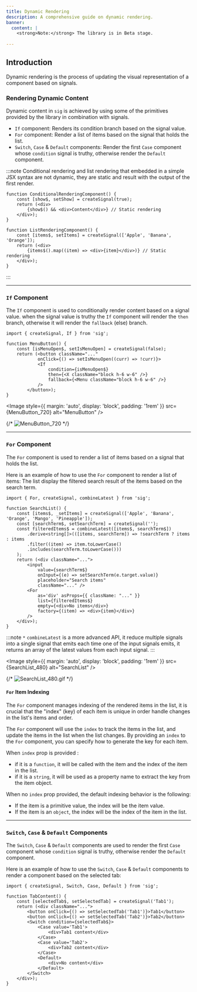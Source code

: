 ```yaml
---
title: Dynamic Rendering
description: A comprehensive guide on dynamic rendering.
banner:
  content: |
    <strong>Note:</strong> The library is in Beta stage.
    
---
```



## Introduction

Dynamic rendering is the process of updating the visual representation of a component based on signals. 


### Rendering Dynamic Content

Dynamic content in `sig` is achieved by using some of the primitives provided by the library in combination with signals. 

- `If` component: Renders its condition branch based on the signal value.
- `For` component: Render a list of items based on the signal that holds the list.
- `Switch`, `Case` & `Default` components: Render the first `Case` component whose `condition` signal is truthy, otherwise render the `Default` component.


:::note 
Conditional rendering and list rendering that embedded in a simple JSX syntax are not dynamic, they are static and result with the output of the first render.

```tsx {4} {11}
function ConditionalRenderingComponent() {
    const [show$, setShow] = createSignal(true);
    return (<div>
        {show$() && <div>Content</div>} // Static rendering
    </div>);
}

function ListRenderingComponent() {
    const [items$, setItems] = createSignal(['Apple', 'Banana', 'Orange']);
    return (<div>
        {items$().map((item) => <div>{item}</div>)} // Static rendering
    </div>);
}
```

:::


---

### `If` Component

The `If` component is used to conditionally render content based on a signal value. 
when the signal value is truthy the `If` component will render the `then` branch, otherwise it will render the `fallback` (else) branch.


```tsx
import { createSignal, If } from 'sig';

function MenuButton() {
    const [isMenuOpen$, setIsMenuOpen] = createSignal(false);
    return (<button className="..."
            onClick={() => setIsMenuOpen((curr) => !curr)}>
            <If
                condition={isMenuOpen$} 
                then={<X className="block h-6 w-6" />}
                fallback={<Menu className="block h-6 w-6" />}
            />
        </button>);
}
```


<Image
    style={{ margin: 'auto', display: 'block', padding: '1rem' }}
    src={MenuButton_720} alt="MenuButton" />


{/* ![MenuButton_720](../../../assets/MenuButton_720.gif) */}

---

### `For` Component

The `For` component is used to render a list of items based on a signal that holds the list.


Here is an example of how to use the `For` component to render a list of items:
The list display the filtered search result of the items based on the search term.


```tsx {17-22} {"*": 6-9}
import { For, createSignal, combineLatest } from 'sig';

function SearchList() {
    const [items$, _setItems] = createSignal(['Apple', 'Banana', 'Orange', 'Mango', 'Pineapple']);
    const [searchTerm$, setSearchTerm] = createSignal('');
    const filteredItems$ = combineLatest([items$, searchTerm$])
        .derive<string[]>(([items, searchTerm]) => !searchTerm ? items : items
        .filter((item) => item.toLowerCase()
        .includes(searchTerm.toLowerCase()))
    );
    return (<div className="...">
        <input 
            value={searchTerm$}
            onInput={(e) => setSearchTerm(e.target.value)}
            placeholder="Search items"
            className="..." />
        <For
            as='div' asProps={{ className: "..." }}
            list={filteredItems$}
            empty={<div>No items</div>}
            factory={(item) => <div>{item}</div>}
        />
    </div>);
}
```

:::note
`*` `combineLatest` is a more advanced API, it reduce multiple signals into a single signal that emits each time one of the input signals emits, it returns an array of the latest values from each input signal.
:::



<Image
    style={{ margin: 'auto', display: 'block', padding: '1rem' }}
    src={SearchList_480} alt="SearchList" />

{/* ![SearchList_480.gif](../../../assets/SearchList_480.gif) */}


#### `For` Item Indexing

The `For` component manages indexing of the rendered items in the list, it is crucial that the "index" (key) of each item is unique in order handle changes in the list's items and order. 

The `For` component will use the `index` to track the items in the list, and update the items in the list when the list changes.
By providing an `index` to the `For` component, you can specify how to generate the key for each item.

When `index` prop is provided :
- if it is a `function`, it will be called with the item and the index of the item in the list.
- if it is a `string`, it will be used as a property name to extract the key from the item object.

When no `index` prop provided, the default indexing behavior is the following:
- If the item is a primitive value, the index will be the item value.
- If the item is an `object`, the index will be the index of the item in the list.

---

### `Switch`, `Case` & `Default` Components

The `Switch`, `Case` & `Default` components are used to render the first `Case` component whose `condition` signal is truthy, otherwise render the `Default` component.

Here is an example of how to use the `Switch`, `Case` & `Default` components to render a component based on the selected tab:

```tsx
import { createSignal, Switch, Case, Default } from 'sig';

function TabContent() {
    const [selectedTab$, setSelectedTab] = createSignal('Tab1');
    return (<div className="...">
        <button onClick={() => setSelectedTab('Tab1')}>Tab1</button>
        <button onClick={() => setSelectedTab('Tab2')}>Tab2</button>
        <Switch condition={selectedTab$}>
            <Case value='Tab1'>
                <div>Tab1 content</div>
            </Case>
            <Case value='Tab2'>
                <div>Tab2 content</div>
            </Case>
            <Default>
                <div>No content</div>
            </Default>
        </Switch>
    </div>);
}
```
